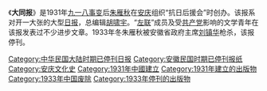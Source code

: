 {{expand|time=2018-11-29T01:50:42+00:00}}
{{unreferenced|time=2018-11-29T01:50:42+00:00}}
《'''大同报'''》是1931年[[九一八事变|九一八事变]]后[[朱雁秋|朱雁秋]]在[[安庆|安庆]]组织“抗日后援会”时创办。该报系对开一大张的大型[[日报|日报]]，总编辑[[胡啸宇|胡啸宇]]。“[[左联|左联]]”成员及受[[中国共产党|共产党]]影响的文学青年在该报发表过不少进步文章。1933年冬朱雁秋被安徽省政府主席[[刘镇华|刘镇华]]枪杀，该报停刊。

[[Category:中华民国大陆时期已停刊日报|Category:中华民国大陆时期已停刊日报]]
[[Category:安徽民国时期已停刊报纸|Category:安徽民国时期已停刊报纸]]
[[Category:安庆文化史|Category:安庆文化史]]
[[Category:1931年中國建立|Category:1931年中國建立]]
[[Category:1931年建立的出版物|Category:1931年建立的出版物]]
[[Category:1933年中国废除|Category:1933年中国废除]]
[[Category:1933年停刊的出版物|Category:1933年停刊的出版物]]